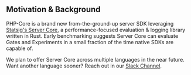 ## Motivation & Background

PHP-Core is a brand new from-the-ground-up server SDK leveraging [Statsig's Server Core](https://github.com/statsig-io/statsig-server-core), a performance-focused evaluation & logging library written in Rust. Early benchmarking suggests Server Core can evaluate Gates and Experiments in a small fraction of the time native SDKs are capable of. 

We plan to offer Server Core across multiple languages in the near future. Want another language sooner? Reach out in our [Slack Channel](https://statsig.com/slack).
